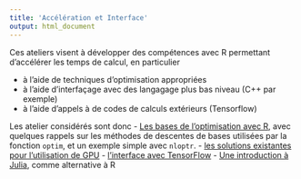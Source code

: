 ```yaml
---
title: 'Accélération et Interface'
output: html_document
---
```


Ces ateliers visent à développer des compétences avec R permettant d'accélérer les temps de calcul, en particulier

- à l'aide de techniques d'optimisation appropriées
- à l'aide d'interfaçage avec des langagage plus bas niveau (C++ par exemple)
- à l'aide d'appels à de codes de calculs extérieurs (Tensorflow)

Les atelier considérés sont donc
- [Les bases de l'optimisation avec R](atelier2_background_optim.html), avec quelques rappels sur les méthodes de descentes de bases utilisées par la fonction `optim`, et un exemple simple avec `nloptr`.
- [les solutions existantes pour l'utilisation de GPU](atelier2_background_rgpu.html)
- [l'interface avec TensorFlow](atelier2_tensorflow.html)
- [Une introduction à Julia](atelier2_Julia.html), comme alternative à R
